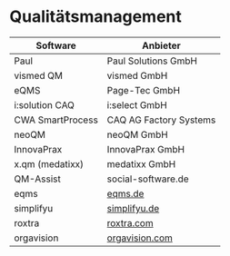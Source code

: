 # Qualitätsmanagement

| Software       | Anbieter                   |
|----------------|----------------------------|
| Paul           | Paul Solutions GmbH        |
| vismed QM      | vismed GmbH                |
| eQMS           | Page-Tec GmbH              |
| i:solution CAQ | i:select GmbH              |
| CWA SmartProcess | CAQ AG Factory Systems   |
| neoQM          | neoQM GmbH                 |
| InnovaPrax     | InnovaPrax GmbH            |
| x.qm (medatixx) | medatixx GmbH             |
| QM-Assist      | social-software.de         |
| eqms | [eqms.de](https://eqms.de/) |
| simplifyu  | [simplifyu.de](https://www.simplifyu.de/) |
| roxtra |[roxtra.com](https://www.roxtra.com/) |
| orgavision |   [orgavision.com](https://www.orgavision.com/) |
